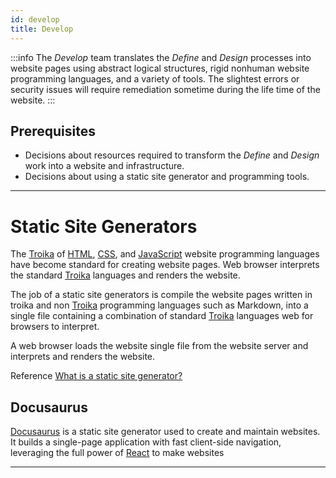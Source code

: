 ```yaml
---
id: develop
title: Develop
---
```


:::info
The *Develop* team translates the *Define* and *Design* processes into website pages using abstract logical structures, rigid nonhuman website programming languages, and a variety of tools. The slightest errors or security issues will require remediation sometime during the life time of the website.
:::

## Prerequisites

- Decisions about resources required to transform the *Define* and *Design* work into a website and infrastructure.
- Decisions about using a static site generator and programming tools.

---

# Static Site Generators

The [Troika](programming#troika) of [HTML](https://developer.mozilla.org/en-US/docs/Web/HTML), [CSS](https://developer.mozilla.org/en-US/docs/Web/CSS), and [JavaScript](https://developer.mozilla.org/en-US/docs/Web/JavaScript) website programming languages have become standard for creating website pages. Web browser interprets the standard [Troika](programming#troika) languages and renders the website.

The job of a static site generators is compile the website pages written in troika and non [Troika](programming#troika) programming languages such as Markdown, into a single file containing a combination of standard [Troika](programming#troika) languages web for browsers to interpret.

A web browser loads the website single file from the website server and interprets and renders the website.

Reference
[What is a static site generator?](https://www.cloudflare.com/learning/performance/static-site-generator/)

## Docusaurus

[Docusaurus](https://docusaurus.io/) is a static site generator used to create and maintain websites. It builds a single-page application with fast client-side navigation, leveraging the full power of [React](https://reactjs.org/) to make websites

---
